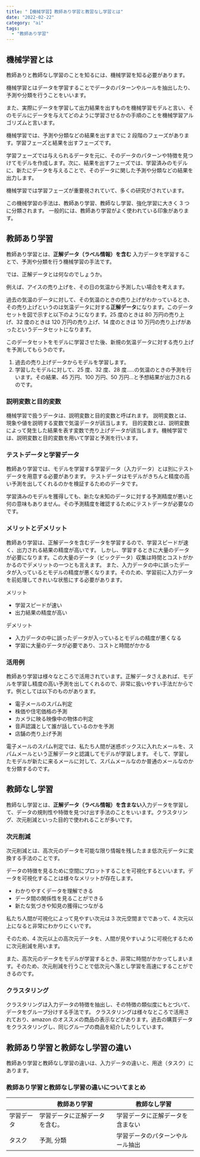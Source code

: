 ```yaml
---
title: "【機械学習】教師あり学習と教習なし学習とは"
date: "2022-02-22"
category: "ai"
tags:
  - "教師あり学習"
---
```


## 機械学習とは

教師ありと教師なし学習のことを知るには、機械学習を知る必要があります。

機械学習とはデータを学習することでデータのパターンやルールを抽出したり、予測や分類を行うことをいいます。

また、実際にデータを学習して出力結果を出すものを機械学習モデルと言い、そのモデルにデータを与えてどのように学習させるかの手順のことを機械学習アルゴリズムと言います。

機械学習では、予測や分類などの結果を出すまでに 2 段階のフェーズがあります。学習フェーズと結果を出すフェーズです。

学習フェーズでは与えられるデータを元に、そのデータのパターンや特徴を見つけてモデルを作成します。次に、結果を出すフェーズでは、学習済みのモデルに、新たにデータを与えることで、そのデータに関した予測や分類などの結果を出力します。

機械学習では学習フェーズが重要視されていて、多くの研究がされています。

この機械学習の手法は、教師あり学習、教師なし学習、強化学習に大きく 3 つに分類されます。
一般的には、教師あり学習がよく使われている印象があります。

## 教師あり学習

教師あり学習とは、**正解データ（ラベル情報）を含む** 入力データを学習することで、予測や分類を行う機械学習の手法です。

では、正解データとは何なのでしょうか。

例えば、アイスの売り上げを、その日の気温から予測したい場合を考えます。

過去の気温のデータに対して、その気温のときの売り上げがわかっているとき、その売り上げというのは気温データに対する**正解データ**になります。このデータセットを図で示すと以下のようになります。25 度のときは 80 万円の売り上げ、32 度のときは 120 万円の売り上げ、14 度のときは 10 万円の売り上げがあったというデータセットになります。

このデータセットをモデルに学習させた後、新規の気温データに対する売り上げを予測してもらうのです。

1. 過去の売り上げデータからモデルを学習します。
2. 学習したモデルに対して、25 度、32 度、28 度.....の気温のときの予測を行います。その結果、45 万円、100 万円、50 万円...と予想結果が出力されるのです。

<ArticleImageGifMovie
  path="/posts/machineLearning/ml4-1.jpg"
  alt="データ概要"
/>

### 説明変数と目的変数

機械学習で扱うデータは、説明変数と目的変数と呼ばれます。
説明変数とは、現象や値を説明する変数で気温データが該当します。
目的変数とは、説明変数によって発生した結果を表す変数で売り上げデータが該当します。機械学習では、説明変数と目的変数を用いて学習と予測を行います。

### テストデータと学習データ

教師あり学習では、モデルを学習する学習データ（入力データ）とは別にテストデータを用意する必要があります。
テストデータはモデルがきちんと精度の高い予測を出してくれるのかを検証するためのデータです。

学習済みのモデルを獲得しても、新たな未知のデータに対する予測精度が悪いと何の意味もありません。その予測精度を確認するためにテストデータが必要なのです。

### メリットとデメリット

教師あり学習は、正解データを含むデータを学習するので、学習スピードが速く、出力される結果の精度が高いです。
しかし、学習するときに大量のデータが必要になります。この大量のデータ（ビックデータ）収集は時間とコストがかかるのでデメリットの一つとも言えます。
また、入力データの中に誤ったデータが入っているとモデルの精度が悪くなります。そのため、学習前に入力データを前処理してきれいな状態にする必要があります。

メリット

- 学習スピードが速い
- 出力結果の精度が高い

デメリット

- 入力データの中に誤ったデータが入っているとモデルの精度が悪くなる
- 学習に大量のデータが必要であり、コストと時間がかかる

### 活用例

教師あり学習は様々なところで活用されています。正解データさえあれば、モデルを学習し精度の高い予測を出してくれるので、非常に扱いやすい手法だからです。例としては以下のものがあります。

- 電子メールのスパム判定
- 株価や住宅価格の予測
- カメラに映る映像中の物体の判定
- 音声認識として誰が話しているのかを予測
- 店舗の売り上げ予測

電子メールのスパム判定では、私たち人間が迷惑ボックスに入れたメールを、スパムメールという正解データと認識してモデルが学習します。
そして、学習したモデルが新たに来るメールに対して、スパムメールなのか普通のメールなのかを分類するのです。

## 教師なし学習

教師なし学習とは、**正解データ（ラベル情報）を含まない**入力データを学習して、データの規則性や特徴を見つけ出す手法のことをいいます。クラスタリング、次元削減といった目的で使われることが多いです。

### 次元削減

次元削減とは、高次元のデータを可能な限り情報を残したまま低次元データに変換する手法のことです。

データの特徴を見るために空間にプロットすることを可視化するといいます。データを可視化することは様々なメリットが存在します。

- わかりやすくデータを理解できる
- データ間の関係性を見ることができる
- 新たな気づきや知見の獲得につながる

私たち人間が可視化によって見やすい次元は 3 次元空間までであって、4 次元以上になると非常にわかりにくいです。

そのため、4 次元以上の高次元データを、人間が見やすいように可視化するために次元削減を用います。

また、高次元のデータをモデルが学習するとき、非常に時間がかかってしまいます。そのため、次元削減を行うことで低次元へ落とし学習を高速にすることができるのです。

<ArticleImageGifMovie
  path="/posts/machineLearning/ml4-2.jpg"
  alt="次元削減概要"
/>

### クラスタリング

クラスタリングは入力データの特徴を抽出し、その特徴の類似度にもとづいて、データをグループ分けする手法です。
クラスタリングは様々なところで活用されており、amazon のオススメの商品の表示などがあります。過去の購買データをクラスタリングし、同じグループの商品を紹介したりしています。

<ArticleImageGifMovie
  path="/posts/machineLearning/ml4-3.jpg"
  alt="クラスタリング概要"
/>

## 教師あり学習と教師なし学習の違い

教師あり学習と教師なし学習の違いは、入力データの違いと、用途（タスク）にあります。

### 教師あり学習と教師なし学習の違いについてまとめ

|            | 教師あり学習                   | 教師なし学習                     |
| ---------- | ------------------------------ | -------------------------------- |
| 学習データ | 学習データに正解データを含む。 | 学習データに正解データを含まない |
| タスク     | 予測, 分類                     | 学習データのパターンやルール抽出 |
